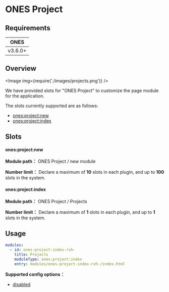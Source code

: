 
# ONES Project

## Requirements

| **ONES** |
| :------: |
| v3.6.0+  |

## Overview

<Image img={require('./images/projects.png')} />

We have provided slots for "ONES Project" to customize the page module for the application.

The slots currently supported are as follows:

- [ones:project:new](#onesprojectnew)
- [ones:project:index](#onesprojectindex)

## Slots

#### ones:project:new

**Module path：** ONES Project / new module

**Number limit：** Declare a maximum of **10** slots in each plugin, and up to **100** slots in the system.

#### ones:project:index

**Module path：** ONES Project / Projects

**Number limit：** Declare a maximum of **1** slots in each plugin, and up to **1** slots in the system.

## Usage

```yaml
modules:
  - id: ones-project-index-rvh-
    title: Projects
    moduleType: ones:project:index
    entry: modules/ones-project-index-rvh-/index.html
```

**Supported config options：**

- [disabled](../../../../reference/config/plugin.md#disabled)
